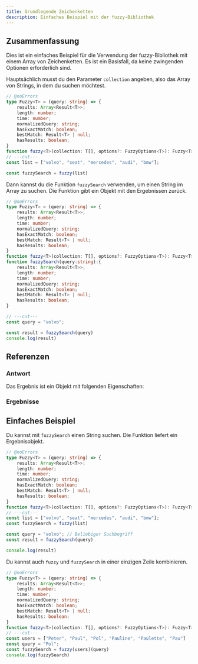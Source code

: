 ```yaml
---
title: Grundlegende Zeichenketten  
description: Einfaches Beispiel mit der fuzzy-Bibliothek
---
```


## Zusammenfassung
Dies ist ein einfaches Beispiel für die Verwendung der fuzzy-Bibliothek mit einem Array von Zeichenketten. Es ist ein Basisfall, da keine zwingenden Optionen erforderlich sind.

Hauptsächlich musst du den Parameter `collection` angeben, also das Array von Strings, in dem du suchen möchtest.

```ts twoslash title="index.ts"
// @noErrors
type Fuzzy<T> = (query: string) => {
    results: Array<Result<T>>;
    length: number;
    time: number;
    normalizedQuery: string;
    hasExactMatch: boolean;
    bestMatch: Result<T> | null;
    hasResults: boolean;
}
function fuzzy<T>(collection: T[], options?: FuzzyOptions<T>): Fuzzy<T>;
// ---cut---
const list = ["volvo", "seat", "mercedes", "audi", "bmw"];

const fuzzySearch = fuzzy(list)
```

Dann kannst du die Funktion `fuzzySearch` verwenden, um einen String im Array zu suchen. Die Funktion gibt ein Objekt mit den Ergebnissen zurück.

```ts twoslash title="index.ts"
// @noErrors
type Fuzzy<T> = (query: string) => {
    results: Array<Result<T>>;
    length: number;
    time: number;
    normalizedQuery: string;
    hasExactMatch: boolean;
    bestMatch: Result<T> | null;
    hasResults: boolean;
}
function fuzzy<T>(collection: T[], options?: FuzzyOptions<T>): Fuzzy<T>;
function fuzzySearch(query:string):{
    results: Array<Result<T>>;
    length: number;
    time: number;
    normalizedQuery: string;
    hasExactMatch: boolean;
    bestMatch: Result<T> | null;
    hasResults: boolean;
}

// ---cut---
const query = "volvo";

const result = fuzzySearch(query)
console.log(result)
```

## Referenzen
### Antwort
Das Ergebnis ist ein Objekt mit folgenden Eigenschaften:
<AutoTypeTable path="./src/types/lib.ts" name="FuzzyResponse" />

### Ergebnisse
<AutoTypeTable path="./src/types/lib.ts" name="Result" />

## Einfaches Beispiel
Du kannst mit `fuzzySearch` einen String suchen. Die Funktion liefert ein Ergebnisobjekt.

```ts twoslash title="index.ts"
// @noErrors
type Fuzzy<T> = (query: string) => {
    results: Array<Result<T>>;
    length: number;
    time: number;
    normalizedQuery: string;
    hasExactMatch: boolean;
    bestMatch: Result<T> | null;
    hasResults: boolean;
}
function fuzzy<T>(collection: T[], options?: FuzzyOptions<T>): Fuzzy<T>;
// ---cut---
const list = ["volvo", "seat", "mercedes", "audi", "bmw"];
const fuzzySearch = fuzzy(list)

const query = "volvo"; // Beliebiger Suchbegriff
const result = fuzzySearch(query)

console.log(result)
```

Du kannst auch `fuzzy` und `fuzzySearch` in einer einzigen Zeile kombinieren.

```ts twoslash title="index.ts"
// @noErrors
type Fuzzy<T> = (query: string) => {
    results: Array<Result<T>>;
    length: number;
    time: number;
    normalizedQuery: string;
    hasExactMatch: boolean;
    bestMatch: Result<T> | null;
    hasResults: boolean;
}
function fuzzy<T>(collection: T[], options?: FuzzyOptions<T>): Fuzzy<T>;
// ---cut---
const users = ["Peter", "Paul", "Pol", "Pauline", "Paulette", "Pau"]
const query = "Pol";
const fuzzySearch = fuzzy(users)(query)
console.log(fuzzySearch)
```
